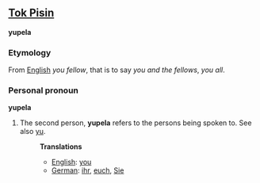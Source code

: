 ==[[Tok Pisin]]==
'''yupela'''

===Etymology===
From [[English]] ''you fellow'', that is to say ''you and  the fellows'', ''you all''.

===Personal pronoun===
'''yupela'''

# The second person, '''yupela''' refers to the persons being spoken to. See also [[yu]].
#:'''Translations'''
#:*[[English]]: [[you]]
#:*[[German]]: [[ihr]], [[euch]], [[Sie]]